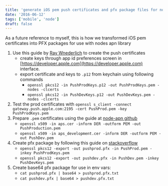 ```yaml
---
title: 'generate iOS pem push certificates and pfx package files for node apn library'
date: '2016-06-12'
tags: ['mobile', 'node']
draft: false
---
```


As a future reference to myself, this is how we transformed iOS pem certificates into PFX packages for use with nodes apn library

1. Use this guide by [Ray Wnederlich](https://www.raywenderlich.com/123862/push-notifications-tutorial) to create the push certificates
    - create keys through app id preferences screen in [https://developer.apple.com](https://developer.apple.com) interface.
    - export certificate and keys to `.p12` from keychain using following commands
        - `openssl pkcs12 -in PushProdKeys.p12 -out PushProdKeys.pem -nodes -clcerts`
        - `openssl pkcs12 -in PushDevKeys.p12 -out PushDevKeys.pem -nodes -clcerts`
2. Test the prod certificates with `openssl s_client -connect gateway.push.apple.com:2195 -cert PushProd.pem -key PushProdKeys.pem`
3. Prepare `.pem` certificates using the guide at [node-apn github](https://github.com/argon/node-apn/wiki/Preparing-Certificates)
    - `openssl x509 -in aps.cer -inform DER -outform PEM -out PushProduction.pem`
    - `openssl x509 -in aps_development.cer -inform DER -outform PEM -out PushDev.pem`
4. Create pfx package by following this guide on [stackoverflow](http://stackoverflow.com/questions/6307886/how-to-create-pfx-file-from-certificate-cer-pem-crt-and-private-key)
    - `openssl pkcs12 -export -out pushprod.pfx -in PushProd.pem -inkey PushProdKeys.pem`
    - `openssl pkcs12 -export -out pushdev.pfx -in PushDev.pem -inkey PushDevKeys.pem`
5. Create base64 pfx package for use in env vars:
    - `cat pushprod.pfx | base64 > pushprod.pfx.txt`
    - `cat pushdev.pfx | base64 > pushdev.pfx.txt`
